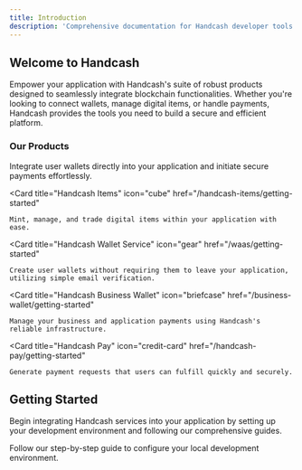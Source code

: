 ```yaml
---
title: Introduction
description: 'Comprehensive documentation for Handcash developer tools and services.'
---
```


## Welcome to Handcash

Empower your application with Handcash's suite of robust products designed to seamlessly integrate blockchain functionalities. Whether you're looking to connect wallets, manage digital items, or handle payments, Handcash provides the tools you need to build a secure and efficient platform.

### Our Products

<CardGroup cols={2}>
  <Card
    title="Handcash Connect"
    icon="wallet"
    href="/handcash-connect/getting-started"
  >
    Integrate user wallets directly into your application and initiate secure payments effortlessly.
  </Card>
  
  <Card
    title="Handcash Items"
    icon="cube"
    href="/handcash-items/getting-started"
  >
    Mint, manage, and trade digital items within your application with ease.
  </Card>
  
  <Card
    title="Handcash Wallet Service"
    icon="gear"
    href="/waas/getting-started"
  >
    Create user wallets without requiring them to leave your application, utilizing simple email verification.
  </Card>
  
  <Card
    title="Handcash Business Wallet"
    icon="briefcase"
    href="/business-wallet/getting-started"
  >
    Manage your business and application payments using Handcash's reliable infrastructure.
  </Card>
  
  <Card
    title="Handcash Pay"
    icon="credit-card"
    href="/handcash-pay/getting-started"
  >
    Generate payment requests that users can fulfill quickly and securely.
  </Card>
</CardGroup>

## Getting Started

Begin integrating Handcash services into your application by setting up your development environment and following our comprehensive guides.

<CardGroup cols={2}>
  <Card
    title="Set Up Your Environment"
    icon="screwdriver-wrench"
    href="/developer-dashboard"
  >
    Follow our step-by-step guide to configure your local development environment.
  </Card>
</CardGroup>